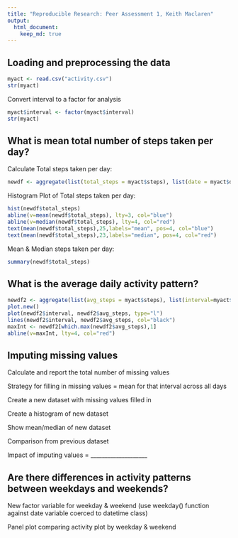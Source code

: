 ```yaml
---
title: "Reproducible Research: Peer Assessment 1, Keith Maclaren"
output: 
  html_document:
    keep_md: true
---
```



## Loading and preprocessing the data
```r
myact <- read.csv("activity.csv")
str(myact)
```
Convert interval to a factor for analysis
```r
myact$interval <- factor(myact$interval)
str(myact)
```
## What is mean total number of steps taken per day?
Calculate Total steps taken per day:
```r
newdf <- aggregate(list(total_steps = myact$steps), list(date = myact$date), sum, na.rm=TRUE)
```
Histogram Plot of Total steps taken per day:
```r
hist(newdf$total_steps)
abline(v=mean(newdf$total_steps), lty=3, col="blue")                   # draw a blue line thru the mean  
abline(v=median(newdf$total_steps), lty=4, col="red")                  # draw a red line thru the median  
text(mean(newdf$total_steps),25,labels="mean", pos=4, col="blue")       
text(mean(newdf$total_steps),23,labels="median", pos=4, col="red")  
```

Mean & Median steps taken per day:
```r
summary(newdf$total_steps)
```


## What is the average daily activity pattern?
```r
newdf2 <- aggregate(list(avg_steps = myact$steps), list(interval=myact$interval), mean, na.rm=TRUE)
plot.new()
plot(newdf2$interval, newdf2$avg_steps, type="l")
lines(newdf2$interval, newdf2$avg_steps, col="black")
maxInt <- newdf2[which.max(newdf2$avg_steps),1]
abline(v=maxInt, lty=4, col="red")
```

## Imputing missing values
Calculate and report the total number of missing values

Strategy for filling in missing values = mean for that interval across all days

Create a new dataset with missing values filled in

Create a histogram of new dataset

Show mean/median of new dataset

Comparison from previous dataset

Impact of imputing values = ____________________


## Are there differences in activity patterns between weekdays and weekends?

New factor variable for weekday & weekend (use weekday() function against date variable coerced to datetime class)

Panel plot comparing activity plot by weekday & weekend